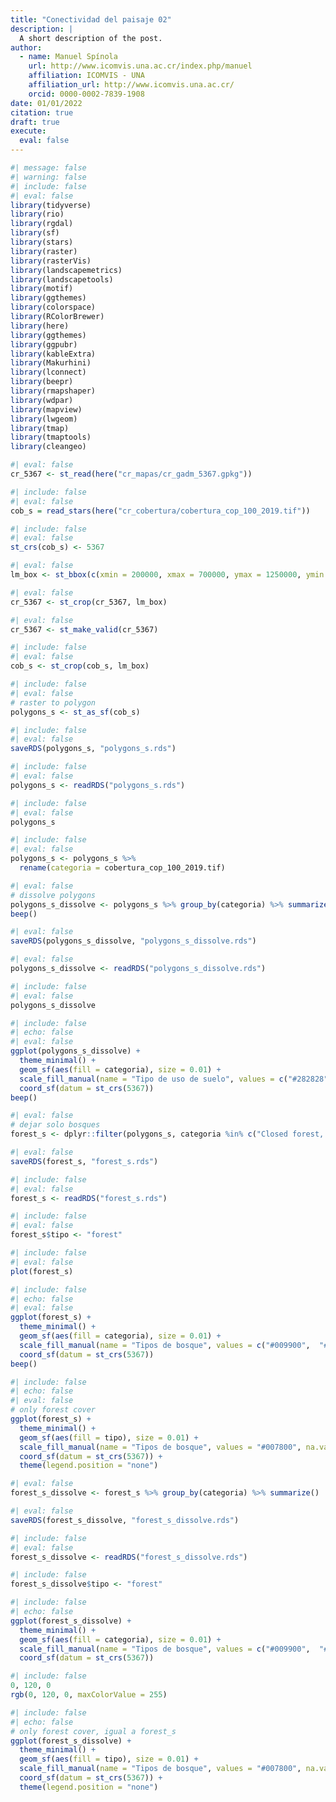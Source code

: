```yaml
---
title: "Conectividad del paisaje 02"
description: |
  A short description of the post.
author:
  - name: Manuel Spínola
    url: http://www.icomvis.una.ac.cr/index.php/manuel
    affiliation: ICOMVIS - UNA
    affiliation_url: http://www.icomvis.una.ac.cr/
    orcid: 0000-0002-7839-1908
date: 01/01/2022
citation: true
draft: true
execute:
  eval: false
---
```


```r
#| message: false
#| warning: false
#| include: false
#| eval: false
library(tidyverse)
library(rio)
library(rgdal)
library(sf)
library(stars)
library(raster)
library(rasterVis)
library(landscapemetrics)
library(landscapetools)
library(motif)
library(ggthemes)
library(colorspace)
library(RColorBrewer)
library(here)
library(ggthemes)
library(ggpubr)
library(kableExtra)
library(Makurhini)
library(lconnect)
library(beepr)
library(rmapshaper)
library(wdpar)
library(mapview)
library(lwgeom)
library(tmap)
library(tmaptools)
library(cleangeo)
```

```r
#| eval: false
cr_5367 <- st_read(here("cr_mapas/cr_gadm_5367.gpkg"))
```

```r
#| include: false
#| eval: false
cob_s = read_stars(here("cr_cobertura/cobertura_cop_100_2019.tif"))
```

```r
#| include: false
#| eval: false
st_crs(cob_s) <- 5367
```

```r
#| eval: false
lm_box <- st_bbox(c(xmin = 200000, xmax = 700000, ymax = 1250000, ymin = 850000), crs = st_crs(cr_5367))
```

```r
#| eval: false
cr_5367 <- st_crop(cr_5367, lm_box)
```

```r
#| eval: false
cr_5367 <- st_make_valid(cr_5367)
```

```r
#| include: false
#| eval: false
cob_s <- st_crop(cob_s, lm_box)
```

```r
#| include: false
#| eval: false
# raster to polygon
polygons_s <- st_as_sf(cob_s)
```

```r
#| include: false
#| eval: false
saveRDS(polygons_s, "polygons_s.rds")
```

```r
#| include: false
#| eval: false
polygons_s <- readRDS("polygons_s.rds")
```

```r
#| include: false
#| eval: false
polygons_s
```

```r
#| include: false
#| eval: false
polygons_s <- polygons_s %>%
  rename(categoria = cobertura_cop_100_2019.tif)
```

```r
#| eval: false
# dissolve polygons
polygons_s_dissolve <- polygons_s %>% group_by(categoria) %>% summarize()
beep()
```

```r
#| eval: false
saveRDS(polygons_s_dissolve, "polygons_s_dissolve.rds")
```

```r
#| eval: false
polygons_s_dissolve <- readRDS("polygons_s_dissolve.rds")
```

```r
#| include: false
#| eval: false
polygons_s_dissolve
```

```r
#| include: false
#| echo: false
#| eval: false
ggplot(polygons_s_dissolve) +
  theme_minimal() +
  geom_sf(aes(fill = categoria), size = 0.01) +
  scale_fill_manual(name = "Tipo de uso de suelo", values = c("#282828", "#FFBB22", "#FFFF4C", "#F096FF", "#FA0000", "#0032C8", "#0096A0", "#009900",  "#00CC00", "#4E751F", "#007800", "#8DB400", "#A0DC00", "#929900", "#648C00", "#000080"), na.value = "transparent", na.translate = FALSE, labels = c("Sin dato", "Matorrales", "Vegetación herbácea", "Cultivo", "Urbano", "Cuerpos de agua", "Humedal herbáceo", "Bosque cerrado, siempre verde", "Bosque cerrado, deciduo", "Bosque cerrado, mixto", "Bosque cerrado, desconocido", "Bosque abierto, siempre verde", "Bosque abierto, deciduo", "Bosque abierto, mixto", "Bosque abierto, desconocido", "Mar abierto")) +
  coord_sf(datum = st_crs(5367))
beep()
```

```r
#| eval: false
# dejar solo bosques
forest_s <- dplyr::filter(polygons_s, categoria %in% c("Closed forest, deciduous", "Open forest, unknown", "Closed forest, evergreen", "Closed forest, mixed", "Open forest, deciduous", "Closed forest, unknown", "Open forest, evergreen", "Open forest, mixed"))
```

```r
#| eval: false
saveRDS(forest_s, "forest_s.rds")
```

```r
#| include: false
#| eval: false
forest_s <- readRDS("forest_s.rds")
```

```r
#| include: false
#| eval: false
forest_s$tipo <- "forest"
```

```r
#| include: false
#| eval: false
plot(forest_s)
```

```r
#| include: false
#| echo: false
#| eval: false
ggplot(forest_s) +
  theme_minimal() +
  geom_sf(aes(fill = categoria), size = 0.01) +
  scale_fill_manual(name = "Tipos de bosque", values = c("#009900",  "#00CC00", "#4E751F", "#007800", "#8DB400", "#A0DC00", "#929900", "#648C00"), na.value = "transparent", na.translate = FALSE, labels = c("Bosque cerrado, siempre verde", "Bosque cerrado, deciduo", "Bosque cerrado, mixto", "Bosque cerrado, desconocido", "Bosque abierto, siempre verde", "Bosque abierto, deciduo", "Bosque abierto, mixto", "Bosque abierto, desconocido")) +
  coord_sf(datum = st_crs(5367))
beep()
```

```r
#| include: false
#| echo: false
#| eval: false
# only forest cover
ggplot(forest_s) +
  theme_minimal() +
  geom_sf(aes(fill = tipo), size = 0.01) +
  scale_fill_manual(name = "Tipos de bosque", values = "#007800", na.value = "transparent", na.translate = FALSE, labels = c("Bosque")) +
  coord_sf(datum = st_crs(5367)) +
  theme(legend.position = "none")
```

```r
#| eval: false
forest_s_dissolve <- forest_s %>% group_by(categoria) %>% summarize() 
```

```r
#| eval: false
saveRDS(forest_s_dissolve, "forest_s_dissolve.rds")
```

```r
#| include: false
#| eval: false
forest_s_dissolve <- readRDS("forest_s_dissolve.rds")
```

```r
#| include: false
forest_s_dissolve$tipo <- "forest"
```

```r
#| include: false
#| echo: false
ggplot(forest_s_dissolve) +
  theme_minimal() +
  geom_sf(aes(fill = categoria), size = 0.01) +
  scale_fill_manual(name = "Tipos de bosque", values = c("#009900",  "#00CC00", "#4E751F", "#007800", "#8DB400", "#A0DC00", "#929900", "#648C00"), na.value = "transparent", na.translate = FALSE, labels = c("Bosque cerrado, siempre verde", "Bosque cerrado, deciduo", "Bosque cerrado, mixto", "Bosque cerrado, desconocido", "Bosque abierto, siempre verde", "Bosque abierto, deciduo", "Bosque abierto, mixto", "Bosque abierto, desconocido")) +
  coord_sf(datum = st_crs(5367))
```

```r
#| include: false
0, 120, 0
rgb(0, 120, 0, maxColorValue = 255)
```

```r
#| include: false
#| echo: false
# only forest cover, igual a forest_s
ggplot(forest_s_dissolve) +
  theme_minimal() +
  geom_sf(aes(fill = tipo), size = 0.01) +
  scale_fill_manual(name = "Tipos de bosque", values = "#007800", na.value = "transparent", na.translate = FALSE, labels = c("Bosque")) +
  coord_sf(datum = st_crs(5367)) +
  theme(legend.position = "none")
```
